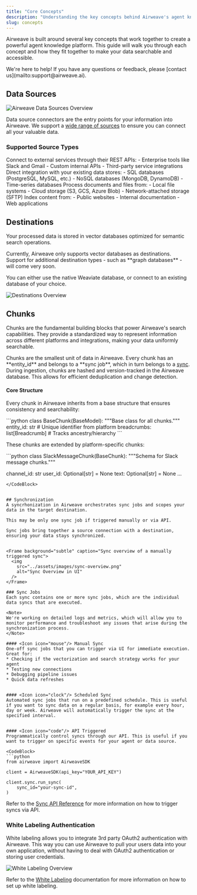 ```yaml
---
title: "Core Concepts"
description: "Understanding the key concepts behind Airweave's agent knowledge platform"
slug: concepts
---
```


Airweave is built around several key concepts that work together to create a powerful agent knowledge platform. This guide will walk you through each concept and how they fit together to make your data searchable and accessible.


<Note>
We're here to help! If you have any questions or feedback, please [contact us](mailto:support@airweave.ai).

</Note>

## Data Sources

<Frame background="subtle" caption="Selecting data sources">
  <img 
    src="../assets/images/sources-overview.png" 
    alt="Airweave Data Sources Overview"
  />
</Frame>

Data source connectors are the entry points for your information into Airweave. We
support a [wide range of sources](https://github.com/airweave-ai/airweave/tree/main/backend/app/platform/sources) to ensure you can connect all your valuable data.

### Supported Source Types

<Tabs>
  <Tab title="APIs">
    Connect to external services through their REST APIs: 
    - Enterprise tools like Slack and Gmail
    - Custom internal APIs
    - Third-party service integrations
  </Tab>
  <Tab title="Databases">
    Direct integration with your existing data stores: 
    - SQL databases (PostgreSQL, MySQL, etc.)
    - NoSQL databases (MongoDB, DynamoDB)
    - Time-series databases
  </Tab>
  <Tab title="File Systems (coming soon)">
    Process documents and files from: 
    - Local file systems 
    - Cloud storage (S3, GCS, Azure Blob) 
    - Network-attached storage (SFTP)
  </Tab>
  <Tab title="Web Content (coming soon)">
    Index content from: - Public websites - Internal documentation - Web
    applications
  </Tab>
</Tabs>

## Destinations

Your processed data is stored in vector databases optimized for semantic search operations.

<Warning>
  Currently, Airweave only supports vector databases as destinations. Support
  for additional destination types - such as **graph databases** - will come very soon.
</Warning>

You can either use the native Weaviate database, or connect to an existing database of your choice.

<Frame background="subtle" caption="Selecting destinations">
  <img  
    src="../assets/images/destinations-overview.png" 
    alt="Destinations Overview"
  />
</Frame>


## Chunks

Chunks are the fundamental building blocks that power Airweave's search
capabilities. They provide a standardized way to represent information across
different platforms and integrations, making your data uniformly searchable.

<Note>
Chunks are the smallest unit of data in Airweave. Every chunk has an **entity_id** and belongs to a **sync job**, which in turn belongs to a <a href="#synchronization">sync</a>.
During ingestion, chunks are hashed and version-tracked in the Airweave database. This allows for efficient deduplication and change detection.
</Note>

#### Core Structure

Every chunk in Airweave inherits from a base structure that ensures consistency and searchability:

<CodeBlock title="Base Chunk Structure">
```python 
class BaseChunk(BaseModel): 
  """Base class for all chunks."""
  entity_id: str # Unique identifier from platform
  breadcrumbs: list[Breadcrumb] # Tracks ancestry/hierarchy
```
</CodeBlock>

These chunks are extended by platform-specific chunks:

<CodeBlock title="Slack Message Chunk">
```python
class SlackMessageChunk(BaseChunk):
  """Schema for Slack message chunks."""

  channel_id: str
  user_id: Optional[str] = None
  text: Optional[str] = None
  ...
```
</CodeBlock>


## Synchronization
A syncrhonization in Airweave orchestrates sync jobs and scopes your data in the target destination. 

This may be only one sync job if triggered manually or via API.

Sync jobs bring together a source connection with a destination, ensuring your data stays synchronized.


<Frame background="subtle" caption="Sync overview of a manually triggered sync">
  <img 
    src="../assets/images/sync-overview.png" 
    alt="Sync Overview in UI"
  />
</Frame>

### Sync Jobs
Each sync contains one or more sync jobs, which are the individual data syncs that are executed.

<Note>
We're working on detailed logs and metrics, which will allow you to monitor performance and troubleshoot any issues that arise during the synchronization process.
</Note>

#### <Icon icon="mouse"/> Manual Sync
One-off sync jobs that you can trigger via UI for immediate execution. Great for:
* Checking if the vectorization and search strategy works for your agent
* Testing new connections
* Debugging pipeline issues
* Quick data refreshes


#### <Icon icon="clock"/> Scheduled Sync
Automated sync jobs that run on a predefined schedule. This is useful if you want to sync data on a regular basis, for example every hour, day or week. Airweave will automatically trigger the sync at the specified interval.


#### <Icon icon="code"/> API Triggered
Programmatically control syncs through our API. This is useful if you want to trigger on specific events for your agent or data source.

<CodeBlock>
```python
from airweave import AirweaveSDK

client = AirweaveSDK(api_key="YOUR_API_KEY")

client.sync.run_sync(
    sync_id="your-sync-id",
)

```
</CodeBlock>

Refer to the [Sync API Reference](/api-reference/sync/create-sync) for more information on how to trigger syncs via API.



### White Labeling Authentication
White labeling allows you to integrate 3rd party OAuth2 authentication with Airweave. This way you can use Airweave to pull your users data into your own application, without having to deal 
with OAuth2 authentication or storing user credentials.

<Frame background="subtle" caption="White Labeling Authentication">
  <img 
    src="../assets/images/white-label-configuration.png" 
    alt="White Labeling Overview"
  />
</Frame>

Refer to the [White Labeling](/docs/white-labeling) documentation for more information on how to set up white labeling.
